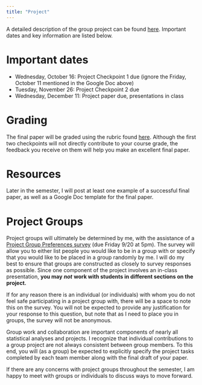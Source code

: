 ```yaml
---
title: "Project"
---
```


A detailed description of the group project can be found [here](https://docs.google.com/document/d/1GpwqXcdKkyB9ctmUu54X4ukruu_WHNKJE0nkdVu041g/edit?usp=sharing). Important dates and key information are listed below.

# Important dates

- Wednesday, October 16: Project Checkpoint 1 due (ignore the Friday, October 11 mentioned in the Google Doc above)
- Tuesday, November 26: Project Checkpoint 2 due
- Wednesday, December 11: Project paper due, presentations in class

# Grading

The final paper will be graded using the rubric found [here](https://docs.google.com/spreadsheets/d/1yHYFqPwmK83aK0tPH8Qt0lTMeGFdtWZteNrQ0STXamw/edit?usp=sharing). Although the first two checkpoints will not directly contribute to your course grade, the feedback you receive on them will help you make an excellent final paper.

# Resources

Later in the semester, I will post at least one example of a successful final paper, as well as a Google Doc template for the final paper.

# Project Groups

Project groups will ultimately be determined by me, with the assistance of a [Project Group Preferences survey](https://docs.google.com/forms/d/e/1FAIpQLSeqclT9Eb7yQZs-_N7Qn1b-NQYJ7pB0PktPKkRIwa3w1s0Ldw/viewform?usp=sf_link) (due Friday 9/20 at 5pm). The survey will allow you to either list people you would like to be in a group with or specify that you would like to be placed in a group randomly by me. I will do my best to ensure that groups are constructed as closely to survey responses as possible. Since one component of the project involves an in-class presentation, **you may** ***not*** **work with students in different sections on the project.**

If for any reason there is an individual (or individuals) with whom you do not feel safe participating in a project group with, there will be a space to note this on the survey. You will not be expected to provide any justification for your response to this question, but note that as I need to place you in groups, the survey will not be anonymous.

Group work and collaboration are important components of nearly all statistical analyses and projects. I recognize that individual contributions to a group project are not always consistent between group members. To this end, you will (as a group) be expected to explicitly specify the project tasks completed by each team member along with the final draft of your paper.

If there are any concerns with project groups throughout the semester, I am happy to meet with groups or individuals to discuss ways to move forward.
